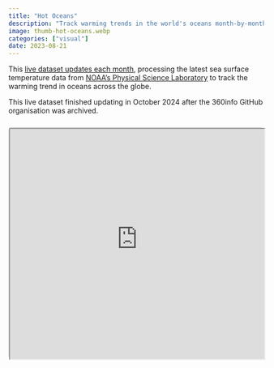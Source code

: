 ```yaml
---
title: "Hot Oceans"
description: "Track warming trends in the world's oceans month-by-month."
image: thumb-hot-oceans.webp
categories: ["visual"]
date: 2023-08-21
---
```


This [live dataset updates each month](https://github.com/360-info/tracker-ocean-temperatures), processing the latest sea surface temperature data from [NOAA's Physical Science Laboratory](https://psl.noaa.gov/) to track the warming trend in oceans across the globe.

:::{.callout-note}
This live dataset finished updating in October 2024 after the 360info GitHub organisation was archived.
:::

```{=html}
<div style="text-align:center; position: relative; height: 0; padding-bottom: 90%; margin-top: 25px; margin-bottom: 25px; border: 1px solid #cccccc; border-radius: 5px;">
	<iframe style="position: absolute; top: 0; left: 0; width: 100%; height: 100%; background-color: white" src="https://aug2023.360info-tracker-ocean-temperatures.pages.dev/vis-monthly-pub" allowfullscreen></iframe>
</div>
```
